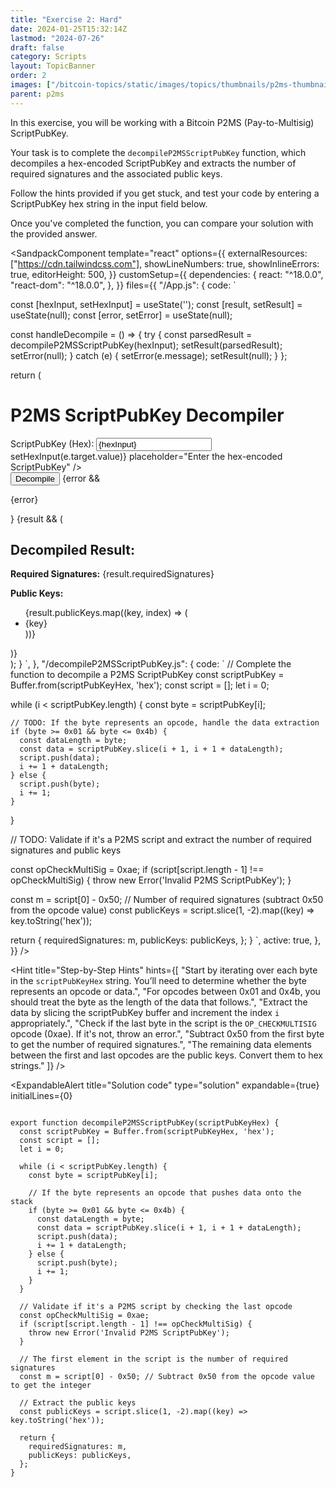 ```yaml
---
title: "Exercise 2: Hard"
date: 2024-01-25T15:32:14Z
lastmod: "2024-07-26"
draft: false
category: Scripts
layout: TopicBanner
order: 2
images: ["/bitcoin-topics/static/images/topics/thumbnails/p2ms-thumbnail.webp"]
parent: p2ms
---
```


In this exercise, you will be working with a Bitcoin P2MS (Pay-to-Multisig) ScriptPubKey.

Your task is to complete the `decompileP2MSScriptPubKey` function, which decompiles a hex-encoded ScriptPubKey and extracts the number of required signatures and the associated public keys.

Follow the hints provided if you get stuck, and test your code by entering a ScriptPubKey hex string in the input field below.

Once you've completed the function, you can compare your solution with the provided answer.

<SandpackComponent
      template="react"
      options={{
        externalResources: ["https://cdn.tailwindcss.com"],
        showLineNumbers: true,
        showInlineErrors: true,
        editorHeight: 500,
      }}
      customSetup={{
        dependencies: {
          react: "^18.0.0",
          "react-dom": "^18.0.0",
        },
      }}
      files={{
        "/App.js": {
          code: `

  const [hexInput, setHexInput] = useState('');
  const [result, setResult] = useState(null);
  const [error, setError] = useState(null);

const handleDecompile = () => {
try {
const parsedResult = decompileP2MSScriptPubKey(hexInput);
setResult(parsedResult);
setError(null);
} catch (e) {
setError(e.message);
setResult(null);
}
};

return (

  <div className="p-6 max-w-lg mx-auto bg-white rounded-lg shadow-md">
    <h1 className="text-2xl font-bold mb-4 text-gray-800">P2MS ScriptPubKey Decompiler</h1>
    <div className="mb-4">
      <label htmlFor="hexInput" className="block text-sm font-medium text-gray-700">
        ScriptPubKey (Hex):
      </label>
      <input
        type="text"
        id="hexInput"
        className="mt-1 p-2 w-full border border-gray-300 rounded-md shadow-sm focus:ring-orange-500 focus:border-orange-500"
        value={hexInput}
        onChange={(e) => setHexInput(e.target.value)}
        placeholder="Enter the hex-encoded ScriptPubKey"
      />
    </div>
    <button
      onClick={handleDecompile}
      className="w-full bg-orange-500 text-white py-2 px-4 rounded-md hover:bg-orange-600 transition"
    >
      Decompile
    </button>
    {error && <p className="text-red-600 mt-4">{error}</p>}
    {result && (
      <div className="mt-4 bg-gray-100 p-4 rounded-md">
        <h2 className="text-xl font-semibold text-gray-800">Decompiled Result:</h2>
        <p className="mt-2 text-gray-700"><strong>Required Signatures:</strong> {result.requiredSignatures}</p>
        <div className="mt-2">
          <strong className="text-gray-700">Public Keys:</strong>
          <ul className="list-disc list-inside text-gray-700">
            {result.publicKeys.map((key, index) => (
              <li key={index}>{key}</li>
            ))}
          </ul>
        </div>
      </div>
    )}
  </div>
);
}
`,
        },
        "/decompileP2MSScriptPubKey.js": {
          code: `
// Complete the function to decompile a P2MS ScriptPubKey
const scriptPubKey = Buffer.from(scriptPubKeyHex, 'hex');
const script = [];
let i = 0;

while (i < scriptPubKey.length) {
const byte = scriptPubKey[i];

    // TODO: If the byte represents an opcode, handle the data extraction
    if (byte >= 0x01 && byte <= 0x4b) {
      const dataLength = byte;
      const data = scriptPubKey.slice(i + 1, i + 1 + dataLength);
      script.push(data);
      i += 1 + dataLength;
    } else {
      script.push(byte);
      i += 1;
    }

}

// TODO: Validate if it's a P2MS script and extract the number of required signatures and public keys

const opCheckMultiSig = 0xae;
if (script[script.length - 1] !== opCheckMultiSig) {
throw new Error('Invalid P2MS ScriptPubKey');
}

const m = script[0] - 0x50; // Number of required signatures (subtract 0x50 from the opcode value)
const publicKeys = script.slice(1, -2).map((key) => key.toString('hex'));

return {
requiredSignatures: m,
publicKeys: publicKeys,
};
}
`,
active: true,
},
}}
/>

<Hint
    title="Step-by-Step Hints"
    hints={[
        "Start by iterating over each byte in the `scriptPubKeyHex` string. You’ll need to determine whether the byte represents an opcode or data.",
        "For opcodes between 0x01 and 0x4b, you should treat the byte as the length of the data that follows.",
        "Extract the data by slicing the scriptPubKey buffer and increment the index `i` appropriately.",
        "Check if the last byte in the script is the `OP_CHECKMULTISIG` opcode (0xae). If it's not, throw an error.",
        "Subtract 0x50 from the first byte to get the number of required signatures.",
        "The remaining data elements between the first and last opcodes are the public keys. Convert them to hex strings."
    ]}
/>

<ExpandableAlert
  title="Solution code"
  type="solution"
  expandable={true}
  initialLines={0}
>

```

export function decompileP2MSScriptPubKey(scriptPubKeyHex) {
  const scriptPubKey = Buffer.from(scriptPubKeyHex, 'hex');
  const script = [];
  let i = 0;

  while (i < scriptPubKey.length) {
    const byte = scriptPubKey[i];

    // If the byte represents an opcode that pushes data onto the stack
    if (byte >= 0x01 && byte <= 0x4b) {
      const dataLength = byte;
      const data = scriptPubKey.slice(i + 1, i + 1 + dataLength);
      script.push(data);
      i += 1 + dataLength;
    } else {
      script.push(byte);
      i += 1;
    }
  }

  // Validate if it's a P2MS script by checking the last opcode
  const opCheckMultiSig = 0xae;
  if (script[script.length - 1] !== opCheckMultiSig) {
    throw new Error('Invalid P2MS ScriptPubKey');
  }

  // The first element in the script is the number of required signatures
  const m = script[0] - 0x50; // Subtract 0x50 from the opcode value to get the integer

  // Extract the public keys
  const publicKeys = script.slice(1, -2).map((key) => key.toString('hex'));

  return {
    requiredSignatures: m,
    publicKeys: publicKeys,
  };
}

```

</ExpandableAlert>
